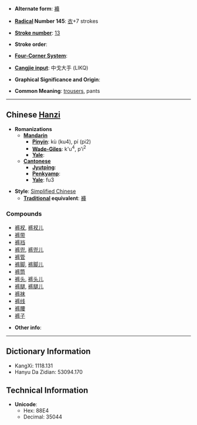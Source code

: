 * '''Alternate form''': [[褲]]

* '''[[Wiktionary:Chinese radical index| Radical]] Number 145''': [[Wiktionary:Chinese radical index 衣|衣]]+7 strokes

* '''[[Wiktionary:Chinese total strokes index|Stroke number]]''': [[Wiktionary:Chinese total strokes index 13|13]]

* '''Stroke order''': 

* '''[[Wiktionary:Chinese four corner index|Four-Corner System]]''': 

* '''[[Wiktionary:Chinese Cangjie index|Cangjie input]]''': 中戈大手 (LIKQ)

* '''Graphical Significance and Origin''': 

* '''Common Meaning''': [[trousers]], pants

----

== Chinese [[Hanzi]] ==

* '''Romanizations'''
** '''[[Mandarin]]'''
*** '''[[Pinyin]]''': kù (ku4), pí (pi2)
*** '''[[Wade-Giles]]''': k'u<sup>4</sup>, p'i<sup>2</sup>
*** '''[[Yale]]''': 
** '''[[Cantonese]]'''
*** '''[[Jyutping]]''':
*** '''[[Penkyamp]]''': 
*** '''[[Yale]]''': fu3

* '''Style''': [[Simplified Chinese]] 
** '''[[Traditional Chinese|Traditional]] equivalent''': [[褲]]

===Compounds===
*[[裤衩]], [[裤衩儿]]
*[[裤带]]
*[[裤裆]]
*[[裤兜]], [[裤兜儿]]
*[[裤管]]
*[[裤脚]], [[裤脚儿]]
*[[裤筒]]
*[[裤头]], [[裤头儿]]
*[[裤腿]], [[裤腿儿]]
*[[裤袜]]
*[[裤线]]
*[[裤腰]]
*[[裤子]]

* '''Other info''': 

----

== Dictionary Information ==

* KangXi: 1118.131
* Hanyu Da Zidian: 53094.170

== Technical Information ==

* '''Unicode''':
** Hex: 88E4
** Decimal: 35044